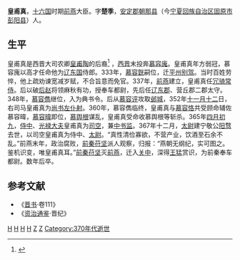 '''皇甫真'''，[[十六国|十六国]]时期[[前燕|前燕]]大臣。字'''楚季'''，[[安定郡|安定郡]][[朝那县|朝那县]]（今[[宁夏回族自治区|宁夏回族自治区]][[固原市|固原市]][[彭阳县|彭阳县]]）人。

==生平==
皇甫真是西晋大司农卿[[皇甫陶|皇甫陶]]的后裔<ref name=autogenerated1>{{Cite book | author = 李明，刘呆运，李举纲主编 | title = 《长安高阳原新出土隋唐墓志》 | location =北京市 | publisher = 文物出版社  | date= 2016.09 | pages =2-3 |ISBN =978-7-5010-4481-8  | accessdate = 2017-06-04 | url = | language= zh-hant| quote = }}</ref> ，[[西晋|西晋]]末投奔[[慕容廆|慕容廆]]。皇甫真年方弱冠，慕容廆以高才任命他为[[辽东国|辽东国]]侍郎。333年，[[慕容皝|慕容皝]]嗣位，迁[[平州|平州]][[别驾|别驾]]。当时百姓劳悴，他上疏劝谏宽减岁赋，不合旨意而免官。337年，[[前燕|前燕]]建立，皇甫真任[[冗骑常侍|冗骑常侍]]。后以破[[后赵|后赵]]将领麻秋有功，授奉车都尉，先后任[[辽东郡|辽东郡]]、营丘郡二郡太守。348年，[[慕容儁|慕容儁]]继位，入为典书令。后从[[慕容评|慕容评]]攻取[[邺城|邺城]]，352年[[十一月十二|十一月十二]]日，右司马皇甫真为[[尚书左仆射|尚书左仆射]]。360年，慕容儁临终，皇甫真与[[慕容恪|慕容恪]]共受顾命辅佐慕容暐，[[慕容暐|慕容暐]]即位，[[慕舆根|慕舆根]]谋乱，皇甫真受命收慕舆根等斩杀。365年[[四月初九|四月初九]]，[[侍中|侍中]]、[[光禄大夫|光禄大夫]]皇甫真为[[司空|司空]]，兼[[中书监|中书监]]。367年十二月，[[太尉|太尉]]建宁敬公[[阳骛|阳骛]]去世，以司空皇甫真为侍中、[[太尉|太尉]]。“真性清俭寡欲，不营产业，饮酒至石余不乱。”前燕末年，政治腐败，[[前秦|前秦]][[苻坚|苻坚]]派人观察，归报：“燕朝无纲纪，实可图之。鉴机识变，唯皇甫真耳。”[[前秦|前秦]][[苻坚|苻坚]]灭[[前燕|前燕]]，迁入[[关中|关中]]，深得[[王猛|王猛]]赏识，为前秦奉车都尉。数年后卒。

==参考文献==
* 《[[晋书|晋书]]·卷111》
* 《[[资治通鉴|资治通鉴]]·晋纪》
[[Category:前燕官员|H]]
[[Category:前秦官员|H]]
[[Category:固原人|H]]
[[Category:宁夏人|H]]
[[Category:皇甫姓|Z]]
[[Category:安定皇甫氏|Z]]
[[Category:370年代逝世|Category:370年代逝世]]